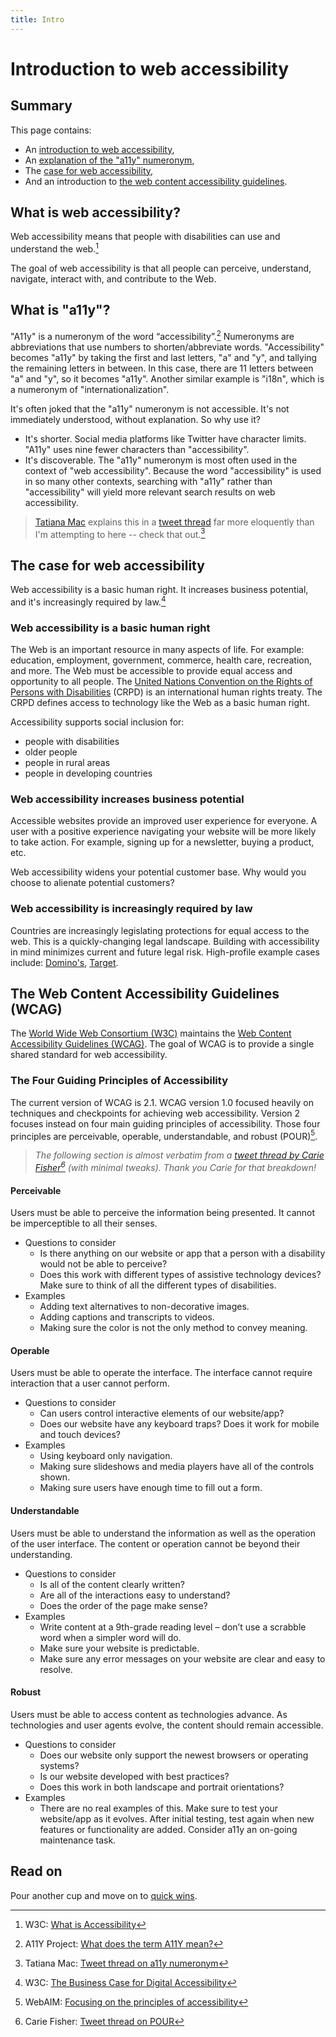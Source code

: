 ```yaml
---
title: Intro
---
```



<SEO
  title="Introduction to Web Accessibility"
  description="An intro to what web accessibility is, why it's important, and the guiding principles behind accessibility standards."
/>

# Introduction to web accessibility

## Summary

This page contains:

- An [introduction to web accessibility](/intro/#what-is-web-accessibility),
- An [explanation of the "a11y" numeronym](/intro/#what-is-a11y),
- The [case for web accessibility](/intro/#the-case-for-web-accessibility),
- And an introduction to [the web content accessibility guidelines](/intro/#the-web-content-accessibility-guidelines-wcag).

## What is web accessibility?

Web accessibility means that people with disabilities can use and understand the web.[^intro-to-a11y]

The goal of web accessibility is that all people can perceive, understand, navigate, interact with, and contribute to the Web.

## What is "a11y"?

"A11y" is a numeronym of the word “accessibility”.[^a11y-project-numeronym] Numeronyms are abbreviations that use numbers to shorten/abbreviate words. "Accessibility" becomes "a11y" by taking the first and last letters, "a" and "y", and tallying the remaining letters in between. In this case, there are 11 letters between "a" and "y", so it becomes "a11y". Another similar example is "i18n", which is a numeronym of "internationalization".

It's often joked that the "a11y" numeronym is not accessible. It's not immediately understood, without explanation. So why use it?

- It's shorter. Social media platforms like Twitter have character limits. "A11y" uses nine fewer characters than "accessibility".
- It's discoverable. The "a11y" numeronym is most often used in the context of "web accessibility". Because the word "accessibility" is used in so many other contexts, searching with "a11y" rather than "accessibility" will yield more relevant search results on web accessibility.

> [Tatiana Mac](https://twitter.com/TatianaTMac/) explains this in a [tweet thread](https://twitter.com/TatianaTMac/status/1194370433426046978?s=20) far more eloquently than I'm attempting to here -- check that out.[^tweet-thread-a11y]

## The case for web accessibility

Web accessibility is a basic human right. It increases business potential, and it's increasingly required by law.[^a11y-business-case]

### Web accessibility is a basic human right

The Web is an important resource in many aspects of life. For example: education, employment, government, commerce, health care, recreation, and more. The Web must be accessible to provide equal access and opportunity to all people. The [United Nations Convention on the Rights of Persons with Disabilities](https://www.un.org/development/desa/disabilities/convention-on-the-rights-of-persons-with-disabilities.html) (CRPD) is an international human rights treaty. The CRPD defines access to technology like the Web as a basic human right.

Accessibility supports social inclusion for:

- people with disabilities
- older people
- people in rural areas
- people in developing countries

### Web accessibility increases business potential

Accessible websites provide an improved user experience for everyone. A user with a positive experience navigating your website will be more likely to take action. For example, signing up for a newsletter, buying a product, etc.

Web accessibility widens your potential customer base. Why would you choose to alienate potential customers?

### Web accessibility is increasingly required by law

Countries are increasingly legislating protections for equal access to the web. This is a quickly-changing legal landscape. Building with accessibility in mind minimizes current and future legal risk. High-profile example cases include: [Domino's](https://www.lflegal.com/2019/01/dominos-ninth-circuit/), [Target](https://webaim.org/blog/target-lawsuit-settled/).

## The Web Content Accessibility Guidelines (WCAG)

The [World Wide Web Consortium (W3C)](https://www.w3.org/) maintains the [Web Content Accessibility Guidelines (WCAG)](https://www.w3.org/WAI/standards-guidelines/wcag/). The goal of WCAG is to provide a single shared standard for web accessibility.

### The Four Guiding Principles of Accessibility

The current version of WCAG is 2.1. WCAG version 1.0 focused heavily on techniques and checkpoints for achieving web accessibility. Version 2 focuses instead on four main guiding principles of accessibility. Those four principles are perceivable, operable, understandable, and robust (POUR)[^webaim-pour].

> _The following section is almost verbatim from a [tweet thread by Carie Fisher](https://threadreaderapp.com/thread/1130825247320489987.html)[^tweet-thread-pour] (with minimal tweaks). Thank you Carie for that breakdown!_

#### Perceivable

Users must be able to perceive the information being presented. It cannot be imperceptible to all their senses.

- Questions to consider
  - Is there anything on our website or app that a person with a disability would not be able to perceive?
  - Does this work with different types of assistive technology devices? Make sure to think of all the different types of disabilities.
- Examples
  - Adding text alternatives to non-decorative images.
  - Adding captions and transcripts to videos.
  - Making sure the color is not the only method to convey meaning.

#### Operable

Users must be able to operate the interface. The interface cannot require interaction that a user cannot perform.

- Questions to consider
  - Can users control interactive elements of our website/app?
  - Does our website have any keyboard traps? Does it work for mobile and touch devices?
- Examples
  - Using keyboard only navigation.
  - Making sure slideshows and media players have all of the controls shown.
  - Making sure users have enough time to fill out a form.

#### Understandable

Users must be able to understand the information as well as the operation of the user interface. The content or operation cannot be beyond their understanding.

- Questions to consider
  - Is all of the content clearly written?
  - Are all of the interactions easy to understand?
  - Does the order of the page make sense?
- Examples
  - Write content at a 9th-grade reading level – don’t use a scrabble word when a simpler word will do.
  - Make sure your website is predictable.
  - Make sure any error messages on your website are clear and easy to resolve.

#### Robust

Users must be able to access content as technologies advance. As technologies and user agents evolve, the content should remain accessible.

- Questions to consider
  - Does our website only support the newest browsers or operating systems?
  - Is our website developed with best practices?
  - Does this work in both landscape and portrait orientations?
- Examples
  - There are no real examples of this. Make sure to test your website/app as it evolves. After initial testing, test again when new features or functionality are added. Consider a11y an on-going maintenance task.

## Read on

Pour another cup and move on to [quick wins](/quick-wins/).

[^intro-to-a11y]: W3C: [What is Accessibility](https://www.w3.org/WAI/fundamentals/accessibility-intro/#what)
[^a11y-project-numeronym]: A11Y Project: [What does the term A11Y mean?](https://a11yproject.com/about/)
[^a11y-business-case]: W3C: [The Business Case for Digital Accessibility](https://www.w3.org/WAI/business-case/)
[^webaim-pour]: WebAIM: [Focusing on the principles of accessibility](https://webaim.org/articles/pour/#principles)
[^tweet-thread-a11y]: Tatiana Mac: [Tweet thread on a11y numeronym](https://twitter.com/TatianaTMac/status/1194370433426046978?s=20)
[^tweet-thread-pour]: Carie Fisher: [Tweet thread on POUR](https://threadreaderapp.com/thread/1130825247320489987.html)
